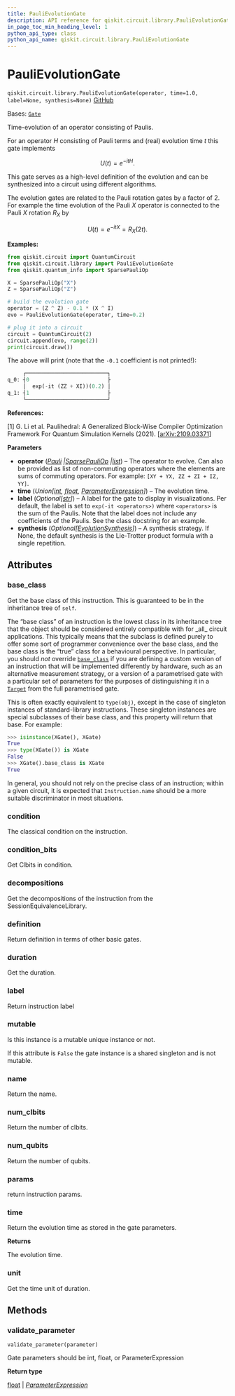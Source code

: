```yaml
---
title: PauliEvolutionGate
description: API reference for qiskit.circuit.library.PauliEvolutionGate
in_page_toc_min_heading_level: 1
python_api_type: class
python_api_name: qiskit.circuit.library.PauliEvolutionGate
---
```


# PauliEvolutionGate

<span id="qiskit.circuit.library.PauliEvolutionGate" />

`qiskit.circuit.library.PauliEvolutionGate(operator, time=1.0, label=None, synthesis=None)` [GitHub](https://github.com/qiskit/qiskit/tree/main/qiskit/circuit/library/pauli_evolution.py "view source code")

Bases: [`Gate`](qiskit.circuit.Gate "qiskit.circuit.gate.Gate")

Time-evolution of an operator consisting of Paulis.

For an operator $H$ consisting of Pauli terms and (real) evolution time $t$ this gate implements

$$
U(t) = e^{-itH}.
$$

This gate serves as a high-level definition of the evolution and can be synthesized into a circuit using different algorithms.

The evolution gates are related to the Pauli rotation gates by a factor of 2. For example the time evolution of the Pauli $X$ operator is connected to the Pauli $X$ rotation $R_X$ by

$$
U(t) = e^{-itX} = R_X(2t).
$$

**Examples:**

```python
from qiskit.circuit import QuantumCircuit
from qiskit.circuit.library import PauliEvolutionGate
from qiskit.quantum_info import SparsePauliOp

X = SparsePauliOp("X")
Z = SparsePauliOp("Z")

# build the evolution gate
operator = (Z ^ Z) - 0.1 * (X ^ I)
evo = PauliEvolutionGate(operator, time=0.2)

# plug it into a circuit
circuit = QuantumCircuit(2)
circuit.append(evo, range(2))
print(circuit.draw())
```

The above will print (note that the `-0.1` coefficient is not printed!):

```python
     ┌──────────────────────────┐
q_0: ┤0                         ├
     │  exp(-it (ZZ + XI))(0.2) │
q_1: ┤1                         ├
     └──────────────────────────┘
```

**References:**

\[1] G. Li et al. Paulihedral: A Generalized Block-Wise Compiler Optimization Framework For Quantum Simulation Kernels (2021). \[[arXiv:2109.03371](https://arxiv.org/abs/2109.03371)]

**Parameters**

*   **operator** ([*Pauli*](qiskit.quantum_info.Pauli "qiskit.quantum_info.Pauli")  *|*[*SparsePauliOp*](qiskit.quantum_info.SparsePauliOp "qiskit.quantum_info.SparsePauliOp")  *|*[*list*](https://docs.python.org/3/library/stdtypes.html#list "(in Python v3.12)")) – The operator to evolve. Can also be provided as list of non-commuting operators where the elements are sums of commuting operators. For example: `[XY + YX, ZZ + ZI + IZ, YY]`.
*   **time** (*Union\[*[*int*](https://docs.python.org/3/library/functions.html#int "(in Python v3.12)")*,* [*float*](https://docs.python.org/3/library/functions.html#float "(in Python v3.12)")*,* [*ParameterExpression*](qiskit.circuit.ParameterExpression "qiskit.circuit.ParameterExpression")*]*) – The evolution time.
*   **label** (*Optional\[*[*str*](https://docs.python.org/3/library/stdtypes.html#str "(in Python v3.12)")*]*) – A label for the gate to display in visualizations. Per default, the label is set to `exp(-it <operators>)` where `<operators>` is the sum of the Paulis. Note that the label does not include any coefficients of the Paulis. See the class docstring for an example.
*   **synthesis** (*Optional\[*[*EvolutionSynthesis*](qiskit.synthesis.EvolutionSynthesis "qiskit.synthesis.EvolutionSynthesis")*]*) – A synthesis strategy. If None, the default synthesis is the Lie-Trotter product formula with a single repetition.

## Attributes

<span id="qiskit.circuit.library.PauliEvolutionGate.base_class" />

### base\_class

Get the base class of this instruction. This is guaranteed to be in the inheritance tree of `self`.

The “base class” of an instruction is the lowest class in its inheritance tree that the object should be considered entirely compatible with for \_all\_ circuit applications. This typically means that the subclass is defined purely to offer some sort of programmer convenience over the base class, and the base class is the “true” class for a behavioural perspective. In particular, you should *not* override [`base_class`](#qiskit.circuit.library.PauliEvolutionGate.base_class "qiskit.circuit.library.PauliEvolutionGate.base_class") if you are defining a custom version of an instruction that will be implemented differently by hardware, such as an alternative measurement strategy, or a version of a parametrised gate with a particular set of parameters for the purposes of distinguishing it in a [`Target`](qiskit.transpiler.Target "qiskit.transpiler.Target") from the full parametrised gate.

This is often exactly equivalent to `type(obj)`, except in the case of singleton instances of standard-library instructions. These singleton instances are special subclasses of their base class, and this property will return that base. For example:

```python
>>> isinstance(XGate(), XGate)
True
>>> type(XGate()) is XGate
False
>>> XGate().base_class is XGate
True
```

In general, you should not rely on the precise class of an instruction; within a given circuit, it is expected that `Instruction.name` should be a more suitable discriminator in most situations.

<span id="qiskit.circuit.library.PauliEvolutionGate.condition" />

### condition

The classical condition on the instruction.

<span id="qiskit.circuit.library.PauliEvolutionGate.condition_bits" />

### condition\_bits

Get Clbits in condition.

<span id="qiskit.circuit.library.PauliEvolutionGate.decompositions" />

### decompositions

Get the decompositions of the instruction from the SessionEquivalenceLibrary.

<span id="qiskit.circuit.library.PauliEvolutionGate.definition" />

### definition

Return definition in terms of other basic gates.

<span id="qiskit.circuit.library.PauliEvolutionGate.duration" />

### duration

Get the duration.

<span id="qiskit.circuit.library.PauliEvolutionGate.label" />

### label

Return instruction label

<span id="qiskit.circuit.library.PauliEvolutionGate.mutable" />

### mutable

Is this instance is a mutable unique instance or not.

If this attribute is `False` the gate instance is a shared singleton and is not mutable.

<span id="qiskit.circuit.library.PauliEvolutionGate.name" />

### name

Return the name.

<span id="qiskit.circuit.library.PauliEvolutionGate.num_clbits" />

### num\_clbits

Return the number of clbits.

<span id="qiskit.circuit.library.PauliEvolutionGate.num_qubits" />

### num\_qubits

Return the number of qubits.

<span id="qiskit.circuit.library.PauliEvolutionGate.params" />

### params

return instruction params.

<span id="qiskit.circuit.library.PauliEvolutionGate.time" />

### time

Return the evolution time as stored in the gate parameters.

**Returns**

The evolution time.

<span id="qiskit.circuit.library.PauliEvolutionGate.unit" />

### unit

Get the time unit of duration.

## Methods

### validate\_parameter

<span id="qiskit.circuit.library.PauliEvolutionGate.validate_parameter" />

`validate_parameter(parameter)`

Gate parameters should be int, float, or ParameterExpression

**Return type**

[float](https://docs.python.org/3/library/functions.html#float "(in Python v3.12)") | [*ParameterExpression*](qiskit.circuit.ParameterExpression "qiskit.circuit.parameterexpression.ParameterExpression")

